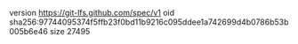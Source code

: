 version https://git-lfs.github.com/spec/v1
oid sha256:97744095374f5ffb23f0bd11b9216c095ddee1a742699d4b0786b53b005b6e46
size 27495
